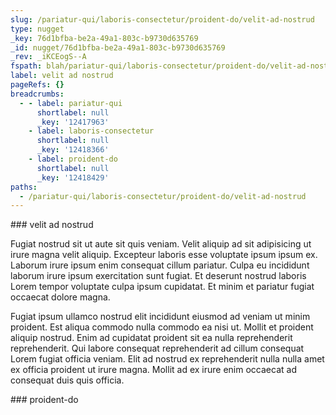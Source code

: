 ```yaml
---
slug: /pariatur-qui/laboris-consectetur/proident-do/velit-ad-nostrud
type: nugget
_key: 76d1bfba-be2a-49a1-803c-b9730d635769
_id: nugget/76d1bfba-be2a-49a1-803c-b9730d635769
_rev: _iKCEogS--A
fspath: blah/pariatur-qui/laboris-consectetur/proident-do/velit-ad-nostrud.md
label: velit ad nostrud
pageRefs: {}
breadcrumbs:
  - - label: pariatur-qui
      shortlabel: null
      _key: '12417963'
    - label: laboris-consectetur
      shortlabel: null
      _key: '12418366'
    - label: proident-do
      shortlabel: null
      _key: '12418429'
paths:
  - /pariatur-qui/laboris-consectetur/proident-do/velit-ad-nostrud
---
```


<NuggetArea>
<Nugget slug="/pariatur-qui/laboris-consectetur/proident-do/velit-ad-nostrud" type="nugget" _key="76d1bfba-be2a-49a1-803c-b9730d635769" _id="nugget/76d1bfba-be2a-49a1-803c-b9730d635769" _rev="_iKCEogS--A" fspath="blah/pariatur-qui/laboris-consectetur/proident-do/velit-ad-nostrud.md" label="velit ad nostrud" paths="/pariatur-qui/laboris-consectetur/proident-do/velit-ad-nostrud">
<NuggetBody>
### velit ad nostrud

Fugiat nostrud sit ut aute sit quis veniam. Velit aliquip ad sit adipisicing ut irure magna velit aliquip. Excepteur laboris esse voluptate ipsum ipsum ex. Laborum irure ipsum enim consequat cillum pariatur. Culpa eu incididunt laborum irure ipsum exercitation sunt fugiat. Et deserunt nostrud laboris Lorem tempor voluptate culpa ipsum cupidatat. Et minim et pariatur fugiat occaecat dolore magna.

Fugiat ipsum ullamco nostrud elit incididunt eiusmod ad veniam ut minim proident. Est aliqua commodo nulla commodo ea nisi ut. Mollit et proident aliquip nostrud. Enim ad cupidatat proident sit ea nulla reprehenderit reprehenderit. Qui labore consequat reprehenderit ad cillum consequat Lorem fugiat officia veniam. Elit ad nostrud ex reprehenderit nulla nulla amet ex officia proident ut irure magna. Mollit ad ex irure enim occaecat ad consequat duis quis officia.

</NuggetBody>
<Breadcrumbs>
<Crumbs>
<Crumb _key="12417963" label="pariatur-qui" /><Crumb _key="12418366" label="laboris-consectetur" /><Crumb _key="12418429" label="proident-do" />
</Crumbs>
</Breadcrumbs>
</Nugget>

<NuggetsInbound>
</NuggetsInbound>
<NuggetsOutbound>
</NuggetsOutbound>
</NuggetArea>
<PassagesInbound>
<Passage direction="inbound" type="passage" _key="12418429" _id="passage/12418429" _rev="_iKCEogO--_" label="proident-do" passage="proident-do" fspath="blah/pariatur-qui/laboris-consectetur/proident-do" paths="/pariatur-qui/laboris-consectetur/proident-do" slug="/pariatur-qui/laboris-consectetur/proident-do">
<NuggetBody>
### proident-do

</NuggetBody>
<Breadcrumbs>
<Crumbs>
<Crumb _key="12417963" label="pariatur-qui" /><Crumb _key="12418366" label="laboris-consectetur" />
</Crumbs>
</Breadcrumbs>
</Passage>

</PassagesInbound>
<PassagesOutbound>
</PassagesOutbound>